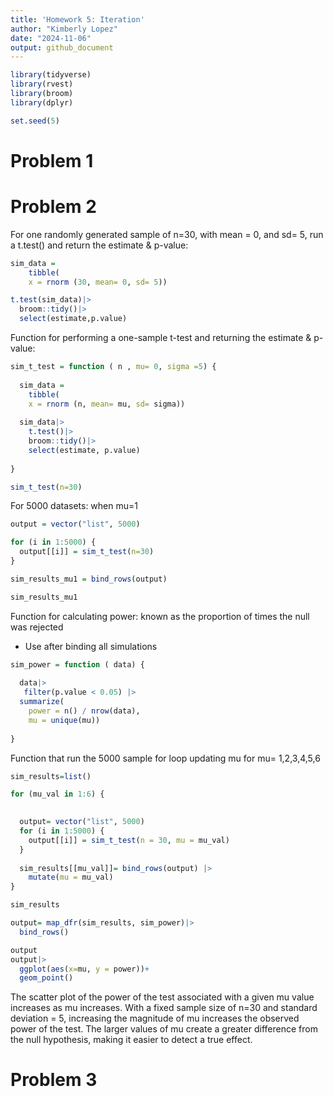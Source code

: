 ```yaml
---
title: 'Homework 5: Iteration'
author: "Kimberly Lopez"
date: "2024-11-06"
output: github_document
---
```

```r
library(tidyverse)
library(rvest)
library(broom)
library(dplyr)
```

```r
set.seed(5)
```

# Problem 1 

# Problem 2

For one randomly generated sample of n=30, with mean = 0, and sd= 5, run a t.test() and return the estimate & p-value: 
```r
sim_data = 
    tibble(
    x = rnorm (30, mean= 0, sd= 5))

t.test(sim_data)|>
  broom::tidy()|>
  select(estimate,p.value)
```


Function for performing a one-sample t-test and returning the estimate & p-value:
```r

sim_t_test = function ( n , mu= 0, sigma =5) {
  
  sim_data = 
    tibble(
    x = rnorm (n, mean= mu, sd= sigma))
  
  sim_data|>
    t.test()|>
    broom::tidy()|>
    select(estimate, p.value)
  
}

sim_t_test(n=30)
```
For 5000 datasets: when mu=1
```r
output = vector("list", 5000)

for (i in 1:5000) {
  output[[i]] = sim_t_test(n=30)
}

sim_results_mu1 = bind_rows(output)

sim_results_mu1
```

Function for calculating power: known as the proportion of times the null was rejected 

- Use after binding all simulations 
```r

sim_power = function ( data) {
  
  data|>
   filter(p.value < 0.05) |>
  summarize(
    power = n() / nrow(data), 
    mu = unique(mu))
  
}

```


Function that run the 5000 sample for loop updating mu for mu= 1,2,3,4,5,6 
```r
sim_results=list()

for (mu_val in 1:6) {
  

  output= vector("list", 5000)
  for (i in 1:5000) {
    output[[i]] = sim_t_test(n = 30, mu = mu_val)
  }
  
  sim_results[[mu_val]]= bind_rows(output) |>
    mutate(mu = mu_val)  
}

```

```r
sim_results
```


```r
output= map_dfr(sim_results, sim_power)|>
  bind_rows()

output 
output|>
  ggplot(aes(x=mu, y = power))+
  geom_point()
```

The scatter plot of the power of the test associated with a given mu value  increases as mu increases. With a fixed sample size of n=30 and standard deviation = 5, increasing the magnitude of mu increases the observed power of the test. The larger values of mu create a greater difference from the null hypothesis, making it easier to detect a true effect.

# Problem 3 


